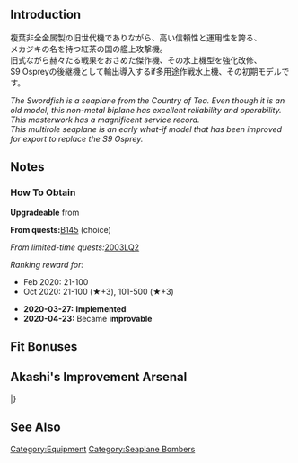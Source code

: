 {{EquipmentInfo}}

==Introduction==
複葉非全金属製の旧世代機でありながら、高い信頼性と運用性を誇る、<br>
メカジキの名を持つ紅茶の国の艦上攻撃機。<br>
旧式ながら赫々たる戦果をおさめた傑作機、その水上機型を強化改修、<br>
S9 Ospreyの後継機として輸出導入するif多用途作戦水上機、その初期モデルです。

''The Swordfish is a seaplane from the Country of Tea. Even though it is an old model, this non-metal biplane has excellent reliability and operability.''<br>
''This masterwork has a magnificent service record.''<br>
''This multirole seaplane is an early what-if model that has been improved for export to replace the S9 Osprey.''

==Notes==
<div class="mw-collapsible"><h3>How To Obtain</h3>
<div class="mw-collapsible-content">
'''Upgradeable''' from {{Equipment/Link|S9 Osprey}}

'''From quests: '''[[Quests#B145|B145]] (choice)

''From limited-time quests: ''[[Quests/Seasonal#2003LQ2|2003LQ2]]

''Ranking reward for:''
* Feb 2020: 21-100
* Oct 2020: 21-100 (★+3), 101-500 (★+3)

</div></div>


<div class="mw-collapsible><h3>Updates History</h3>
<div class="mw-collapsible-content>
* '''2020-03-27:''' '''Implemented'''
* '''2020-04-23:''' Became '''improvable'''
</div></div>

==Fit Bonuses==
{{:Swordfish Mk.III Kai (Seaplane Model)/Bonuses}}
{{:Equipment Bonuses/Seaplane Bombers}}

== Akashi's Improvement Arsenal ==
{{AkashiWorkshop}}
{{AkashiWorkshopLine
| Name = {{PAGENAME}}
| ItemType = Seaplane
| Fuel = 120
| Ammo = 350
| Steel = 0
| Baux = 350
|Mats0-5 = 8/9
|Mats6-9 = 10/17
|Mats10 = -
|Screws0-5 = 4/5
|Screws6-9 = 7/9
|Screws10 = -
|EquipConsume0-5 = 1x{{Seaplane|Zuiun}}
|EquipConsume6-9 = 1x{{Seaplane|S9 Osprey}}
|EquipConsume10 = -
| Sun = ✓
| Thu = ✓
| Fri = ✓
| Sat = ✓
| 2ndShip = [[Gotland#Second Upgrade|Gotland Andra]]
| Notes =
}}
|}

==See Also==
{{Equipmentlist}}
[[Category:Equipment]]
[[Category:Seaplane Bombers]]